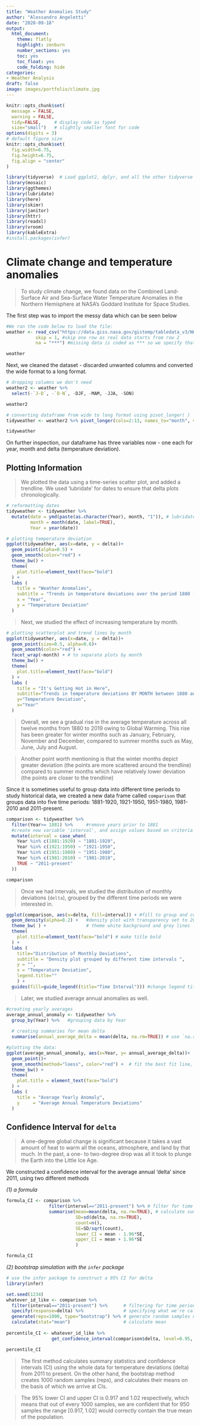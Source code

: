 ```yaml
---
title: "Weather Anomalies Study"
author: "Alessandro Angeletti"
date: "2020-09-18"
output:
  html_document:
    theme: flatly
    highlight: zenburn
    number_sections: yes
    toc: yes
    toc_float: yes
    code_folding: hide
categories:
- Weather Analysis
draft: false
image: images/portfolio/climate.jpg
---
```



```r
knitr::opts_chunk$set(
  message = FALSE, 
  warning = FALSE, 
  tidy=FALSE,     # display code as typed
  size="small")   # slightly smaller font for code
options(digits = 3)
# default figure size
knitr::opts_chunk$set(
  fig.width=6.75, 
  fig.height=6.75,
  fig.align = "center"
)
```


```r
library(tidyverse)  # Load ggplot2, dplyr, and all the other tidyverse packages
library(mosaic)
library(ggthemes)
library(lubridate)
library(here)
library(skimr)
library(janitor)
library(httr)
library(readxl)
library(vroom)
library(kableExtra)
#install.packages(infer)
```

# Climate change and temperature anomalies 

> To study climate change, we found data on the Combined Land-Surface Air and Sea-Surface Water Temperature Anomalies in the Northern Hemisphere at NASA's Goddard Institute for Space Studies. 

The first step was to import the messy data which can be seen below

```r
#We ran the code below to load the file:
weather <- read_csv("https://data.giss.nasa.gov/gistemp/tabledata_v3/NH.Ts+dSST.csv", 
           skip = 1, #skip one row as real data starts from row 2
           na = "***") #missing data is coded as *** so we specify that here

weather
```

Next, we cleaned the dataset - discarded unwanted columns and converted the wide format to a long format.

```r
# dropping columns we don't need
weather2 <- weather %>% 
  select(-`J-D`, -`D-N`, -DJF, -MAM, -JJA, -SON)

weather2

# converting dataframe from wide to long format using pivot_longer( ) 
tidyweather <- weather2 %>% pivot_longer(cols=2:13, names_to="month", values_to="delta")

tidyweather
```

On further inspection, our dataframe has three variables now - one each for year, month and delta (temperature deviation). 

## Plotting Information

> We plotted the data using a time-series scatter plot, and added a trendline. We used 'lubridate' for dates to ensure that delta plots chronologically.

```r
# reformatting dates
tidyweather <- tidyweather %>%
  mutate(date = ymd(paste(as.character(Year), month, "1")), # lubridate used here
         month = month(date, label=TRUE),
         Year = year(date)) 

# plotting temperature deviation 
ggplot(tidyweather, aes(x=date, y = delta))+
  geom_point(alpha=0.5) +
  geom_smooth(color="red") +
  theme_bw() +
  theme(
    plot.title=element_text(face="bold")
  ) +
  labs (
    title = "Weather Anomalies",
    subtitle = "Trends in temperature deviations over the period 1880 - 2019",
    x = "Year",
    y = "Temperature Deviation"
  )
```

> Next, we studied the effect of increasing temperature by month. 
 
```r
# plotting scatterplot and trend lines by month
ggplot(tidyweather, aes(x=date, y = delta))+
  geom_point(size=0.5, alpha=0.6)+
  geom_smooth(color="red") +
  facet_wrap(~month) + # to separate plots by month
  theme_bw() +
  theme(
    plot.title=element_text(face="bold")
  ) +
  labs (
    title = "It's Getting Hot in Here",
    subtitle="Trends in temperature deviations BY MONTH between 1880 and 2019",
    y="Temperature Deviation",
    x="Year"
  )
```

> Overall, we see a gradual rise in the average temperature across all twelve months from 1880 to 2019 owing to Global Warming. This rise has been greater for winter months such as January, February, November and December, compared to summer months such as May, June, July and August. 

> Another point worth mentioning is that the winter months depict greater deviation (the points are more scattered around the trendline) compared to summer months which have relatively lower deviation (the points are closer to the trendline)

Since it is sometimes useful to group data into different time periods to study historical data, we created a new data frame called `comparison` that groups data into five time periods: 1881-1920, 1921-1950, 1951-1980, 1981-2010 and 2011-present. 

```r
comparison <- tidyweather %>% 
  filter(Year>= 1881) %>%     #remove years prior to 1881
  #create new variable 'interval', and assign values based on criteria below:
  mutate(interval = case_when(
    Year %in% c(1881:1920) ~ "1881-1920",
    Year %in% c(1921:1950) ~ "1921-1950",
    Year %in% c(1951:1980) ~ "1951-1980",
    Year %in% c(1981:2010) ~ "1981-2010",
    TRUE ~ "2011-present"
  ))

comparison
```

> Once we had intervals, we studied the distribution of monthly deviations (`delta`), grouped by the different time periods we were interested in. 

```r

ggplot(comparison, aes(x=delta, fill=interval)) + #fill to group and colour by different time intervals
  geom_density(alpha=0.2) +   #density plot with transparency set to 20%
  theme_bw( ) +               # theme white background and grey lines
  theme(
    plot.title=element_text(face="bold") # make title bold
  ) +
  labs (
    title="Distribution of Monthly Deviations",
    subtitle = "Density plot grouped by different time intervals ",
    y = "",
    x = "Temperature Deviation",
    legend.title=""
    ) +
  guides(fill=guide_legend((title="Time Interval"))) #change legend title
```

> Later, we studied average annual anomalies as well. 

```r

#creating yearly averages
average_annual_anomaly <- tidyweather %>% 
  group_by(Year) %>%   #grouping data by Year
  
  # creating summaries for mean delta 
  summarise(annual_average_delta = mean(delta, na.rm=TRUE)) # use `na.rm=TRUE` to eliminate NA (not available) values

#plotting the data:
ggplot(average_annual_anomaly, aes(x=Year, y= annual_average_delta))+
  geom_point()+
  geom_smooth(method="loess", color="red") +  # fit the best fit line, using LOESS method
  theme_bw() +
  theme(
    plot.title = element_text(face="bold")
  ) +
  labs (
    title = "Average Yearly Anomaly",
    y     = "Average Annual Temperature Deviations"
  )                         
```

## Confidence Interval for `delta`

> A one-degree global change is significant because it takes a vast amount of heat to warm all the oceans, atmosphere, and land by that much. In the past, a one- to two-degree drop was all it took to plunge the Earth into the Little Ice Age.

We constructed a confidence interval for the average annual 'delta' since 2011, using two different methods 

*(1) a formula* 

```r

formula_CI <- comparison %>% 
                filter(interval=="2011-present") %>% # filter for time period we're interested in
                summarise(mean=mean(delta, na.rm=TRUE), # calculate summary statistics for delta
                          SD=sd(delta, na.rm=TRUE), 
                          count=n(), 
                          SE=SD/sqrt(count),
                          lower_CI = mean - 1.96*SE,
                          upper_CI = mean + 1.96*SE
                          )

formula_CI
```

*(2) bootstrap simulation with the `infer` package*

```r

# use the infer package to construct a 95% CI for delta
library(infer)

set.seed(1234)
whatever_id_like <- comparison %>% 
  filter(interval=="2011-present") %>%      # filtering for time period we're interested in
  specify(response=delta) %>%               # specifying what we're calculating CI for
  generate(reps=1000, type="bootstrap") %>% # generate random samples or reps using bootstrap
  calculate(stat="mean")                    # calculate mean
  
percentile_CI <- whatever_id_like %>% 
                 get_confidence_interval(comparison$delta, level=0.95, type="percentile")

percentile_CI
```

> The first method calculates summary statistics and confidence intervals (CI) using the whole data for temperature deviations (delta) from 2011 to present. On the other hand, the bootstrap method creates 1000 random samples (reps), and calculates their means on the basis of which we arrive at CIs.

> The 95% lower CI and upper CI is 0.917 and 1.02 respectively, which means that out of every 1000 samples, we are confident that for 950 samples the range [0.917, 1.02] would correctly contain the true mean of the population. 